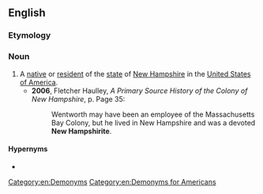 ==English==

===Etymology===
{{suffix|en|New Hampshire|ite}}

===Noun===
{{en-noun|head=New Hampshirite}}

# A [[native]] or [[resident]] of the [[state]] of [[New Hampshire]] in the [[United States of America]].
#* '''2006''', Fletcher Haulley, ''A Primary Source History of the Colony of New Hampshire'', p. Page 35:
#*: Wentworth may have been an employee of the Massachusetts Bay Colony, but he lived in New Hampshire and was a devoted '''New Hampshirite'''.

====Hypernyms====
* {{l|en|American}}

[[Category:en:Demonyms]]
[[Category:en:Demonyms for Americans]]